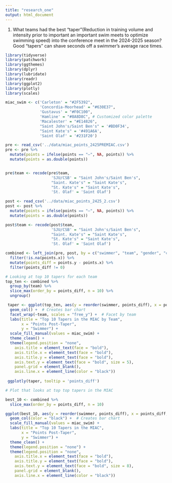 ```yaml
---
title: "research_one"
output: html_document
---
```



1. What teams had the best "taper"(Reduction in training volume and intensity prior to important an important swim meets to optimize swimming speed) into the conference meet in the 2024-2025 season? Good "tapers" can shave seconds off a swimmer's average race times.


```r
library(tidyverse)
library(patchwork)
library(ggthemes)
library(dplyr)
library(lubridate)
library(readr)
library(ggplot2)
library(plotly)
library(scales)
```

```r
miac_swim <- c('Carleton' = "#2F5392",
               'Concordia-Moorhead' = "#630E37",
               'Gustavus' = "#F0C100", 
               'Hamline' = "#8A8D8C", # Customized color palette
               'Macalester' = "#E14826",
               "Saint John's/Saint Ben's" = '#BD0F34', 
               "Saint Kate's" = '#491A6A', 
               'Saint Olaf' = '#231F20')
```


```r
pre <- read_csv('../data/miac_points_2425PREMIAC.csv')
pre <- pre %>%
  mutate(points = ifelse(points == "–", NA, points)) %>% 
  mutate(points = as.double(points))


pre$team <- recode(pre$team,
                    'SJU/CSB' = "Saint John's/Saint Ben's",
                    "Saint. Kate's" = "Saint Kate's",
                    "St. Kate's" = "Saint Kate's",
                    'St. Olaf' = 'Saint Olaf')
```

```r
post <- read_csv('../data/miac_points_2425_2.csv')
post <- post %>%
  mutate(points = ifelse(points == "–", NA, points)) %>% 
  mutate(points = as.double(points))

post$team <- recode(post$team,
                    'SJU/CSB' = "Saint John's/Saint Ben's",
                    "Saint. Kate's" = "Saint Kate's",
                    "St. Kate's" = "Saint Kate's",
                    'St. Olaf' = 'Saint Olaf')
```

```r
combined <- left_join(pre, post, by = c("swimmer", "team", "gender", "class_yr", "season")) %>% 
  filter(!is.na(points.x)) %>%
  mutate(points_diff = points.y - points.x) %>%
  filter(points_diff != 0)
```

```r
# Looking at top 10 tapers for each team
top_ten <- combined %>% 
  group_by(team) %>% 
  slice_max(order_by = points_diff, n = 10) %>% 
  ungroup()

 taper <- ggplot(top_ten, aes(y = reorder(swimmer, points_diff), x = points_diff, fill = team)) +
  geom_col() +  # Creates bar chart
  facet_wrap(~team, scales = "free_y") +  # Facet by team
  labs(title = "Top 10 Tapers in the MIAC by Team",
       x = "Points Post-Taper",
       y = "Swimmer") +
  scale_fill_manual(values = miac_swim) +
  theme_clean() +
  theme(legend.position = "none",
    axis.title = element_text(face = "bold"),
    axis.title.x = element_text(face = "bold"),
    axis.title.y = element_text(face = "bold"),
    axis.text.y = element_text(face = "bold", size = 5),
    panel.grid = element_blank(),
    axis.line.x = element_line(color = "black"))
 
 ggplotly(taper, tooltip = 'points_diff')
```

```r
# Plot that looks at top top tapers in the MIAC

best_10 <- combined %>% 
  slice_max(order_by = points_diff, n = 10)

ggplot(best_10, aes(y = reorder(swimmer, points_diff), x = points_diff, fill = team)) +
  geom_col(color = "black") +  # Creates bar chart
  scale_fill_manual(values = miac_swim) +
  labs(title = "Top 10 Tapers in the MIAC",
       x = "Points Post-Taper",
       y = "Swimmer") +
  theme_clean() +
  theme(legend.position = "none") +
  theme(legend.position = "none",
    axis.title.x = element_text(face = "bold"),
    axis.title.y = element_text(face = "bold"),
    axis.text.y = element_text(face = "bold", size = 8),
    panel.grid = element_blank(),
    axis.line.x = element_line(color = "black"))
```



